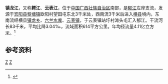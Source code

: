 {{Infobox River
  | river_name      = 镇龙江
  | image_name      =
  | image_size      = 
  | caption         = 
  | origin          = [[广西壮族自治区|广西壮族自治区]][[宾阳县|宾阳县]][[黎塘镇|黎塘镇]]望田屯
  | mouth           = 广西壮族自治区[[横县|横县]][[云表镇|云表镇]]滩头屯[[郁江_(西江支流)|郁江]]{{coord|22|48|18|N|109|25|38|E}}
  | basin_countries = 广西宾阳县、横县
  | length          = 83 km
  | elevation       = 
  | mouth_elevation = 
  | discharge       = 
  | watershed       = 614 km<sup>2</sup>
}}
'''镇龙江'''，又称'''鳄江'''、'''云表江'''，位于[[中国|中国]][[广西壮族自治区|广西壮族自治区]]南部，是[[郁江_(西江支流)|郁江]]左岸支流，发源于[[宾阳县|宾阳县]][[黎塘镇|黎塘镇]]欧阳村望田屯东北3千米处，西南流3千米后进入[[横县|横县]]境内，东南流经横县[[镇龙乡_(横县)|镇龙乡]]、[[六兰水库|六兰水库]]、[[云表镇|云表镇]]，于云表镇站圩村滩头屯汇入郁江。干流河长83千米，平均比降3.04‰，流域面积614平方公里。年均径流量4.11亿立方米。<ref name="中国河湖大典">{{cite book zh |author=《[[中国河湖大典|中国河湖大典]]》编纂委员会 |title=《中国河湖大典·珠江卷》 |format=M |edition=1 |location=北京 |publisher=中国水利水电出版社 |date=2013年1月 |pages=166页 |id= ISBN 978-7-5170-0561-2}}</ref>
==参考资料==
{{reflist}}
[[Category:鬱江水系|Z]]
[[Category:广西河流|Z]]